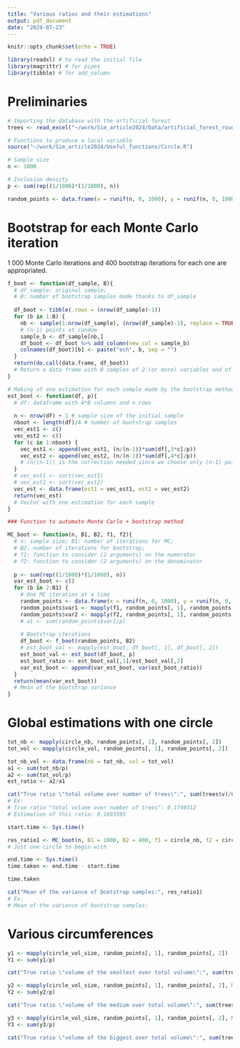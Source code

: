 ```yaml
---
title: "Various ratios and their estimations"
output: pdf_document
date: "2024-07-23"
---
```


```r
knitr::opts_chunk$set(echo = TRUE)
```

```r
library(readxl) # to read the initial file
library(magrittr) # for pipes
library(tibble) # for add_column
```

# Preliminaries

```r
# Importing the database with the artificial forest
trees <- read_excel("~/work/Sim_article2024/Data/artificial_forest_round.xls")
```

```r
# Functions to produce a local variable
source("~/work/Sim_article2024/Useful_functions/Circle.R")
```

```r
# Sample size
n <- 1000

# Inclusion density
p <- sum(rep((1/1000)*(1/1000), n))
```

```r
random_points <- data.frame(x = runif(n, 0, 1000), y = runif(n, 0, 1000))
```

# Bootstrap for each Monte Carlo iteration

1 000 Monte Carlo iterations and 400 bootstrap iterations for each one are appropriated.

```r
f_boot <- function(df_sample, B){
  # df_sample: original sample; 
  # B: number of bootstrap samples made thanks to df_sample
  
  df_boot <- tibble(.rows = (nrow(df_sample)-1))
  for (b in 1:B) {
    nb <- sample(1:nrow(df_sample), (nrow(df_sample)-1), replace = TRUE)
    # (n-1) points at random
    sample_b <- df_sample[nb,]
    df_boot <- df_boot %>% add_column(new_col = sample_b)
    colnames(df_boot)[b] <- paste("ech", b, sep = "")
  }
  return(do.call(data.frame, df_boot))
  # Return a data frame with B samples of 2 (or more) variables and of size n
}
```

```r
# Making of one estimation for each sample made by the bootstrap method
est_boot <- function(df, p){
  # df: dataframe with 4*B columns and n rows
  
  n <- nrow(df) + 1 # sample size of the initial sample
  nboot <- length(df)/4 # number of bootstrap samples
  vec_est1 <- c()
  vec_est2 <- c()
  for (c in 1:nboot) {
    vec_est1 <- append(vec_est1, (n/(n-1))*sum(df[,3*c]/p))
    vec_est2 <- append(vec_est2, (n/(n-1))*sum(df[,4*c]/p))
    # (n/(n-1)) is the correction needed since we choose only (n-1) points
  }
  # vec_est1 <- sort(vec_est1)
  # vec_est2 <- sort(vec_est2)
  vec_est <- data.frame(est1 = vec_est1, est2 = vec_est2)
  return(vec_est)
  # Vector with one estimation for each sample
}
```

```r
### Function to automate Monte Carlo + bootstrap method

MC_boot <- function(n, B1, B2, f1, f2){
  # n: sample size; B1: number of iterations for MC;
  # B2: number of iterations for bootstrap;
  # f1: function to consider (2 arguments) on the numerator
  # f2: function to consider (2 arguments) on the denominator
  
  p <- sum(rep((1/1000)*(1/1000), n))
  var_est_boot <- c()
  for (b in 2:B1) {
    # One MC iteration at a time
    random_points <- data.frame(x = runif(n, 0, 1000), y = runif(n, 0, 1000))
    random_points$var1 <- mapply(f1, random_points[, 1], random_points[, 2])
    random_points$var2 <- mapply(f2, random_points[, 1], random_points[, 2])
    # a1 <- sum(random_points$var1/p)
    
    # Bootstrap iterations
    df_boot <- f_boot(random_points, B2)
    # est_boot_val <- mapply(est_boot, df_boot[, 1], df_boot[, 2])
    est_boot_val <- est_boot(df_boot, p)
    est_boot_ratio <- est_boot_val[,1]/est_boot_val[,2]
    var_est_boot <- append(var_est_boot, var(est_boot_ratio))
  }
  return(mean(var_est_boot))
  # Mean of the bootstrap variance
}
```

# Global estimations with one circle

```r
tot_nb <- mapply(circle_nb, random_points[, 1], random_points[, 2])
tot_vol <- mapply(circle_vol, random_points[, 1], random_points[, 2])
```

```r
tot_nb_vol <- data.frame(nb = tot_nb, vol = tot_vol)
a1 <- sum(tot_nb/p)
a2 <- sum(tot_vol/p)
est_ratio <- a2/a1
```

```r
cat("True ratio \"total volume over number of trees\":", sum(trees$v)/nrow(trees), "\nEstimation of this ratio:", est_ratio)
# Ex:
# True ratio "total volume over number of trees": 0.1749312 
# Estimation of this ratio: 0.1693595
```

```r
start.time <- Sys.time()

res_ratio1 <- MC_boot(n, B1 = 1000, B2 = 400, f1 = circle_nb, f2 = circle_vol)
# Just one circle to begin with

end.time <- Sys.time()
time.taken <- end.time - start.time

time.taken
```

```r
cat("Mean of the variance of bootstrap samples:", res_ratio1)
# Ex:
# Mean of the variance of bootstrap samples: 
```

# Various circumferences

```r
y1 <- mapply(circle_vol_size, random_points[, 1], random_points[, 2])
Y1 <- sum(y1/p)
```

```r
cat("True ratio \"volume of the smallest over total volume\":", sum(trees[(trees$d130 > 23.5/pi) & (trees$d130 < 70.5/pi),]$v)/sum(trees$v), "\nEstimation of this ratio:", Y1/a2)
```

```r
y2 <- mapply(circle_vol_size, random_points[, 1], random_points[, 2], MoreArgs = list(5, c(70.5, 117.5)))
Y2 <- sum(y2/p)
```

```r
cat("True ratio \"volume of the medium over total volume\":", sum(trees[(trees$d130 > 70.5/pi) & (trees$d130 < 117.5/pi),]$v)/sum(trees$v), "\nEstimation of this ratio:", Y2/a2)
```

```r
y3 <- mapply(circle_vol_size, random_points[, 1], random_points[, 2], MoreArgs = list(5, c(117.5, 500)))
Y3 <- sum(y3/p)
```

```r
cat("True ratio \"volume of the biggest over total volume\":", sum(trees[(trees$d130 > 117.5/pi) & (trees$d130 < 500/pi),]$v)/sum(trees$v), "\nEstimation of this ratio:", Y3/a2)
```



